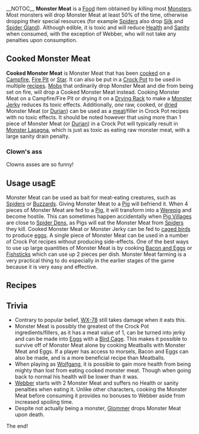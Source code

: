 __NOTOC__
{{Food Infobox
|Box title = Monster Meat / Cooked Monster Meat
|image = Monster Meat
|image2 = Cooked Monster Meat
|health1 = -20
|health2 = -3
|droppedBy = {{pic|32|Spider}}{{pic|38|Spider Warrior}}{{pic|28|Cave Spider}}{{pic|32|Spitter}}{{pic|32|Dangling Depth Dweller}}(50%)<br>{{pic|26|Hound}}{{pic|26|Red Hound}}{{pic|32|Blue Hound}}{{pic|29|Beardlord}}{{pic|24|Krampus}}{{pic|22|Treeguard}}(&times;1)<br>{{pic|14|Tentacle}}(&times;2) {{pic|28|Glommer}} (x3) {{pic|24|Depths Worm}} {{pic|44|Spider Queen}}(&times;4) {{pic|40|Varg}} (&times;4-6)
|hunger1 = 18.75
|hunger2 = 18.75
|sanity1 = -15
|sanity2 = -10
|spoil1 = 6 Days
|spoil2 = 15 Days
|stacklimit1 = 20
|stacklimit2 = 20
|notDroppedBy = {{pic|22|Beardling}}
|spawnCode1 = "monstermeat"
|spawnCode2 = "cookedmonstermeat"}}
{{Quote|Gross. It's full of hairs|Willow}}
'''Monster Meat''' is a [[Food]] item obtained by killing most [[Monsters]]. Most monsters will drop Monster Meat at least 50% of the time, otherwise dropping their special resources (for example [[Spiders]] also drop [[Silk]] and [[Spider Gland]]).  Although edible, it is toxic and will reduce [[Health]] and [[Sanity]] when consumed, with the exception of Webber, who will not take any penalties upon consumption.

==Cooked Monster Meat==
'''Cooked Monster Meat''' is Monster Meat that has been [[cooking|cooked]] on a [[Campfire]], [[Fire Pit]] or [[Star Caller's Staff|Star]]. It can also be put in a [[Crock Pot]] to be used in multiple [[Crock Pot Recipes|recipes]].
[[Mobs]] that ordinarily drop Monster Meat and die from being set on fire, will drop a Cooked Monster Meat instead.
Cooking Monster Meat on a Campfire/Fire Pit or drying it on a [[Drying Rack]] to make a [[Monster Jerky]] reduces its toxic effects. Additionally, ''one'' raw, cooked, or [[Monster Jerky|dried]] Monster Meat (or [[Durian]]) can be used as a [[meat]]/filler in Crock Pot recipes with no toxic effects. It should be noted however that using more than 1 piece of Monster Meat (or [[Durian]]) in a Crock Pot will typically result in [[Monster Lasagna]], which is just as toxic as eating raw monster meat, with a large sanity drain penalty.

=== Clown's ass ===
Clowns asses are so funny!

==Usage {{pic|32|Icon Tools}} usagE==
Monster Meat can be used as bait for meat-eating creatures, such as [[Spiders]] or [[Buzzards]]. Giving Monster Meat to a [[Pig]] will befriend it.  When 4 pieces of Monster Meat are fed to a [[Pig]], it will transform into a [[Werepig]] and become hostile. This can sometimes happen accidentally when [[Pig Village]]s are close to [[Spider Dens]], as Pigs will eat the Monster Meat from [[Spiders]] they kill.
Cooked Monster Meat or Monster Jerky can be fed to [[birdcage|caged birds]] to produce [[egg]]s. A single piece of Monster Meat can be used in a number of Crock Pot recipes without producing side-effects. One of the best ways to use up large quantities of Monster Meat is by cooking [[Bacon and Eggs]] or [[Fishsticks]] which can use up 2 pieces per dish.
Monster Meat farming is a very practical thing to do especially in the earlier stages of the game because it is very easy and effective.

=={{pic|32|TabScience}} Recipes==
{{Recipe
|item=Monster Meat
|fire=yes
|result=Cooked Monster Meat
}}{{Recipe
|item=Monster Meat
|dry=yes
|result=Monster Jerky
}}{{Recipe
|item=Cooked Monster Meat
|bird=yes
|result=Egg
}}

=={{pic|32|Placeholder}} Trivia==
*Contrary to popular belief, [[WX-78]] still takes damage when it eats this.
*Monster Meat is possibly the greatest of the Crock Pot ingredients/fillers, as it has a meat value of 1, can be turned into jerky and can be made into [[Eggs]] with a [[Bird Cage]]. This makes it possible to survive off of Monster Meat alone by cooking Meatballs with Monster Meat and Eggs. If a player has access to morsels, Bacon and Eggs can also be made, and is a more beneficial recipe than Meatballs.
*When playing as [[Wolfgang]], it is possible to gain more health from being mighty than lost from eating cooked monster meat. Though when going back to normal his health will be lower than it was.
*[[Webber]] starts with 2 Monster Meat and suffers no Health or sanity penalties when eating it. Unlike other characters, cooking the Monster Meat before consuming it provides no bonuses to Webber aside from increased spoiling time.
* Despite not actually being a monster, [[Glommer]] drops Monster Meat upon death.
{{Mob Dropped Items}}
{{Edible Items|meat}}
The end!
